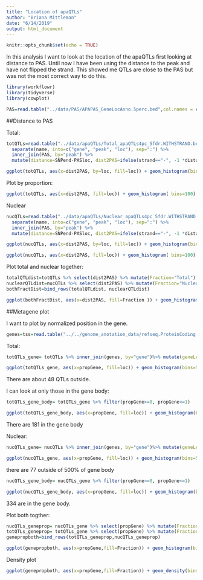 ```yaml
---
title: "Location of apaQTLs"
author: "Briana Mittleman"
date: "6/14/2019"
output: html_document
---
```


```r
knitr::opts_chunk$set(echo = TRUE)
```

In this analysis I want to look at the location of the apaQTLs first looking at distance to PAS. Until now I have been using the distance to the peak and have not flipped the strand. This showed me QTLs are close to the PAS but was not the most correct way to do this.  
```r
library(workflowr)
library(tidyverse)
library(cowplot)

```

```r
PAS=read.table("../data/PAS/APAPAS_GeneLocAnno.5perc.bed",col.names = c("chr", "start", "PASloc", "name", "score", "strand"), stringsAsFactors = F )%>% separate(name, into=c("peakNum", "geneloc"), sep=":") %>% mutate(peak=paste("peak", peakNum, sep="")) %>% select(PASloc, peak)
```
##Distance to PAS  

Total:  
```r
totQTLs=read.table("../data/apaQTLs/Total_apaQTLs4pc_5fdr.WITHSTRAND.bed",stringsAsFactors = F, header=T)%>%
  separate(name, into=c("gene", "peak", "loc"), sep=":") %>% 
  inner_join(PAS, by="peak") %>% 
  mutate(distance=SNPend-PASloc, dist2PAS=ifelse(strand=="-", -1 *distance, distance))

```


```r
ggplot(totQTLs, aes(x=dist2PAS, by=loc, fill=loc)) + geom_histogram(bins=100)
``` 
Plot by proportion: 

```r
ggplot(totQTLs, aes(x=dist2PAS, fill=loc)) + geom_histogram( bins=100) + facet_grid(~loc)
```
Nuclear

```r
nucQTLs=read.table("../data/apaQTLs/Nuclear_apaQTLs4pc_5fdr.WITHSTRAND.bed",stringsAsFactors = F, header=T)%>%
  separate(name, into=c("gene", "peak", "loc"), sep=":") %>% 
  inner_join(PAS, by="peak") %>% 
  mutate(distance=SNPend-PASloc, dist2PAS=ifelse(strand=="-", -1 *distance, distance))

```

```r
ggplot(nucQTLs, aes(x=dist2PAS, by=loc, fill=loc)) + geom_histogram(bins=100)

```
```r
ggplot(nucQTLs, aes(x=dist2PAS, fill=loc)) + geom_histogram( bins=100) + facet_grid(~loc)

```


Plot total and nuclear together: 

```r
totalQTLdist=totQTLs %>% select(dist2PAS) %>% mutate(Fraction="Total")
nuclearQTLdist=nucQTLs %>% select(dist2PAS) %>% mutate(Fraction="Nuclear")
bothFractDist=bind_rows(totalQTLdist, nuclearQTLdist)

ggplot(bothFractDist, aes(x=dist2PAS, fill=Fraction )) + geom_histogram(bins=100) +labs(y="Number of apaQTLs", x="Distance QTL SNP to PAS", title="Distance from QTL SNP to PAS by Fraction") + scale_fill_manual(values=c("deepskyblue3","darkviolet")) 
```

##Metagene plot  

I want to plot by normalized position in the gene.  

```r
genes=tss=read.table("../../genome_anotation_data/refseq.ProteinCoding.bed",col.names = c("chrom", "Genestart", "Geneend", "gene", "score", "strand") ,stringsAsFactors = F) %>% select(Genestart, Geneend, gene)
```

Total: 

```r
totQTLs_gene= totQTLs %>% inner_join(genes, by="gene")%>% mutate(geneLength=Geneend-Genestart) %>% mutate(dist2QTLnostrand= as.numeric(SNPend)-as.numeric(Genestart), dist2QTL=ifelse(strand=="-", -1 *dist2QTLnostrand, dist2QTLnostrand), propGene=dist2QTL/geneLength)  %>% filter(propGene>-5 & propGene<5)

```

```r
ggplot(totQTLs_gene, aes(x=propGene, fill=loc)) + geom_histogram(bins=50)  + labs(x="Proportion of gene body", y="number QTLs", title="Total apaQTLs") + geom_vline(xintercept =0,color= "black") + geom_vline(xintercept =1,color= "black")
```
There are about 48 QTLs outside. 

I can look at only those in the gene body:

```r
totQTLs_gene_body= totQTLs_gene %>% filter(propGene>=0, propGene<=1)

ggplot(totQTLs_gene_body, aes(x=propGene, fill=loc)) + geom_histogram(bins=50)  + labs(x="Proportion of gene body", y="number QTLs", title="Total apaQTLs in gene body") 

```

There are 181 in the gene body

Nuclear:
```r
nucQTLs_gene= nucQTLs %>% inner_join(genes, by="gene")%>% mutate(geneLength=Geneend-Genestart) %>% mutate(dist2QTLnostrand= as.numeric(SNPend)-as.numeric(Genestart), dist2QTL=ifelse(strand=="-", -1 *dist2QTLnostrand, dist2QTLnostrand), propGene=dist2QTL/geneLength) %>% filter(propGene>-5 & propGene<5)

```


```r
ggplot(nucQTLs_gene, aes(x=propGene, fill=loc)) + geom_histogram(bins=50)  + labs(x="Proportion of gene body", y="number QTLs", title="Nuclear apaQTLs") + geom_vline(xintercept =0,color= "black") + geom_vline(xintercept =1,color= "black")

```
there are 77 outside of 500% of gene body 


```r
nucQTLs_gene_body= nucQTLs_gene %>% filter(propGene>=0, propGene<=1)

ggplot(nucQTLs_gene_body, aes(x=propGene, fill=loc)) + geom_histogram(bins=50)  + labs(x="Proportion of gene body", y="number QTLs", title="Nuclear apaQTLs in gene body") 

```
334 are in the gene body.  

Plot both togther:


```r
nucQTLs_geneprop= nucQTLs_gene %>% select(propGene) %>% mutate(Fraction="Nuclear")
totQTLs_geneprop= totQTLs_gene %>% select(propGene) %>% mutate(Fraction="Total")
genepropboth=bind_rows(totQTLs_geneprop,nucQTLs_geneprop)

ggplot(genepropboth, aes(x=propGene,fill=Fraction)) + geom_histogram(bins=100) + geom_vline(xintercept =0,color= "black") + geom_vline(xintercept =1,color= "black")+ scale_fill_manual(values=c("deepskyblue3","darkviolet"))  + labs(x="Proportion of gene body", y="Number of apaQTLs", title="Metagene plot for apaQTL SNP location")
```
Density plot

```r
ggplot(genepropboth, aes(x=propGene,fill=Fraction)) + geom_density(bins=100) + geom_vline(xintercept =0,color= "black") + geom_vline(xintercept =1,color= "black")+ scale_fill_manual(values=c("deepskyblue3","darkviolet"))  + labs(x="Proportion of gene body", title="Metagene plot for apaQTL SNP location")
```

